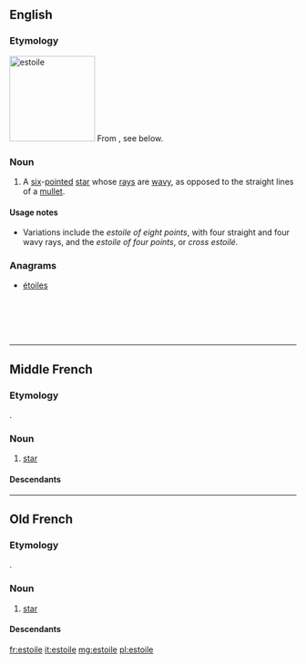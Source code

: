 ==English==

===Etymology===
[[Image:Héraldique meuble Estoile.svg|thumb|150px|estoile]]
From {{etyl|fro|en}}, see below.

===Noun===
{{en-noun}}

# {{label|en|heraldiccharge}} A [[six]]-[[pointed]] [[star]] whose [[rays]] are [[wavy]], as opposed to the straight lines of a [[mullet]].

====Usage notes====
* Variations include the ''estoile of eight points'', with four straight and four wavy rays, and the ''estoile of four points'', or ''cross estoilé''.

===Anagrams===
* [[étoiles#English|étoiles]]

<br />
<br />
<br />
<br />

----

==Middle French==

===Etymology===
{{etyl|la|frm}} {{m|la|stella}}.

===Noun===
{{frm-noun|f}}

# [[star]]

====Descendants====
{{etymtree|frm|la|stella}}
----

==Old French==

===Etymology===
{{etyl|la|fro}} {{m|la|stella}}.

===Noun===
{{fro-noun|f}}

# [[star]]

====Descendants====
{{etymtree|fro|la|stella}}
[[fr:estoile]]
[[it:estoile]]
[[mg:estoile]]
[[pl:estoile]]